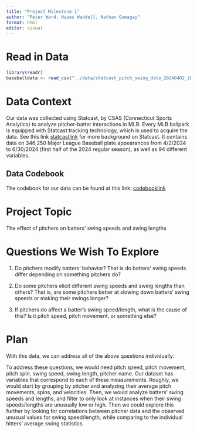 ```yaml
---
title: "Project Milestone 1"
author: "Peter Ward, Hayes Waddell, Nathan Gumagay"
format: html
editor: visual
---
```


# Read in Data

```r
library(readr)
baseballdata <- read_csv("../data/statcast_pitch_swing_data_20240402_20240630.csv")
```

# Data Context

Our data was collected using Statcast, by CSAS (Connecticut Sports Analytics) to analyze pitcher-batter interactions in MLB. Every MLB ballpark is equipped with Statcast tracking technology, which is used to acquire the data. See this link [statcastlink](https://www.mlb.com/glossary/statcast) for more background on Statcast. It contains data on 346,250 Major League Baseball plate appearances from 4/2/2024 to 6/30/2024 (first half of the 2024 regular season), as well as 94 different variables.

## Data Codebook

The codebook for our data can be found at this link: [codebooklink](https://baseballsavant.mlb.com/csv-docs)


# Project Topic

The effect of pitchers on batters' swing speeds and swing lengths


# Questions We Wish To Explore

1. Do pitchers modify batters' behavior? That is do batters' swing speeds differ depending on something pitchers do?

2. Do some pitchers elicit different swing speeds and swing lengths than others? That is, are some pitchers better at slowing down batters' swing speeds or making their swings longer?

3. If pitchers do affect a batter's swing speed/length, what is the cause of this? Is it pitch speed, pitch movement, or something else?


# Plan

With this data, we can address all of the above questions individually:

To address these questions, we would need pitch speed, pitch movement, pitch spin, swing speed, swing length, pitcher name. Our dataset has variables that correspond to each of these measurements. Roughly, we would start by grouping by pitcher and analyzing their average pitch movements, spins, and velocities. Then, we would analyze batters' swing speeds and lengths, and filter to only look at instances when their swing speeds/lengths are unusually low or high. Then we could explore this further by looking for correlations between pitcher data and the observed unusual values for swing speed/length, while comparing to the individual hitters' average swing statistics.



